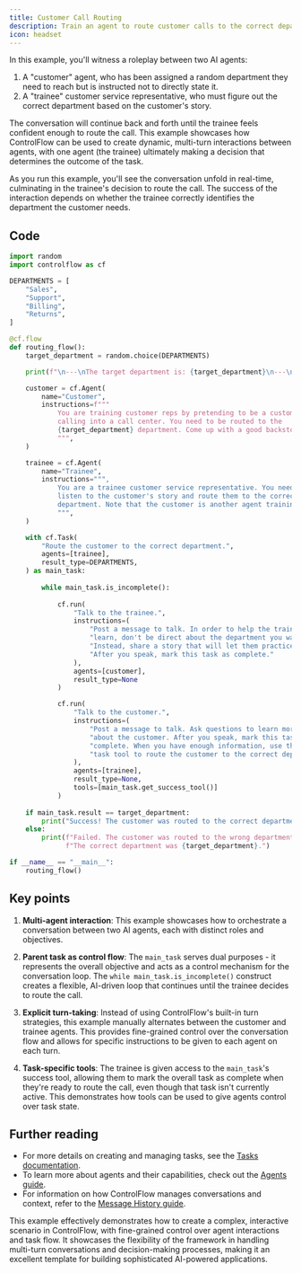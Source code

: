 ```yaml
---
title: Customer Call Routing
description: Train an agent to route customer calls to the correct department.
icon: headset
---
```


In this example, you'll witness a roleplay between two AI agents:

1. A "customer" agent, who has been assigned a random department they need to reach but is instructed not to directly state it.
2. A "trainee" customer service representative, who must figure out the correct department based on the customer's story.

The conversation will continue back and forth until the trainee feels confident enough to route the call. This example showcases how ControlFlow can be used to create dynamic, multi-turn interactions between agents, with one agent (the trainee) ultimately making a decision that determines the outcome of the task.

As you run this example, you'll see the conversation unfold in real-time, culminating in the trainee's decision to route the call. The success of the interaction depends on whether the trainee correctly identifies the department the customer needs.

## Code

```python
import random
import controlflow as cf

DEPARTMENTS = [
    "Sales",
    "Support",
    "Billing",
    "Returns",
]

@cf.flow
def routing_flow():
    target_department = random.choice(DEPARTMENTS)

    print(f"\n---\nThe target department is: {target_department}\n---\n")

    customer = cf.Agent(
        name="Customer",
        instructions=f"""
            You are training customer reps by pretending to be a customer
            calling into a call center. You need to be routed to the
            {target_department} department. Come up with a good backstory.
            """,
    )

    trainee = cf.Agent(
        name="Trainee",
        instructions=""",
            You are a trainee customer service representative. You need to
            listen to the customer's story and route them to the correct
            department. Note that the customer is another agent training you.
            """,
    )

    with cf.Task(
        "Route the customer to the correct department.",
        agents=[trainee],
        result_type=DEPARTMENTS,
    ) as main_task:
        
        while main_task.is_incomplete():
            
            cf.run(
                "Talk to the trainee.",
                instructions=(
                    "Post a message to talk. In order to help the trainee "
                    "learn, don't be direct about the department you want. "
                    "Instead, share a story that will let them practice. "
                    "After you speak, mark this task as complete."
                ),
                agents=[customer],
                result_type=None
            )

            cf.run(
                "Talk to the customer.",
                instructions=(
                    "Post a message to talk. Ask questions to learn more "
                    "about the customer. After you speak, mark this task as "
                    "complete. When you have enough information, use the main "
                    "task tool to route the customer to the correct department."
                ),
                agents=[trainee],
                result_type=None,
                tools=[main_task.get_success_tool()]
            )
    
    if main_task.result == target_department:
        print("Success! The customer was routed to the correct department.")
    else:
        print(f"Failed. The customer was routed to the wrong department. "
              f"The correct department was {target_department}.")

if __name__ == "__main__":
    routing_flow()
```

## Key points

1. **Multi-agent interaction**: This example showcases how to orchestrate a conversation between two AI agents, each with distinct roles and objectives.

2. **Parent task as control flow**: The `main_task` serves dual purposes - it represents the overall objective and acts as a control mechanism for the conversation loop. The `while main_task.is_incomplete()` construct creates a flexible, AI-driven loop that continues until the trainee decides to route the call.

3. **Explicit turn-taking**: Instead of using ControlFlow's built-in turn strategies, this example manually alternates between the customer and trainee agents. This provides fine-grained control over the conversation flow and allows for specific instructions to be given to each agent on each turn.

4. **Task-specific tools**: The trainee is given access to the `main_task`'s success tool, allowing them to mark the overall task as complete when they're ready to route the call, even though that task isn't currently active. This demonstrates how tools can be used to give agents control over task state.


## Further reading

- For more details on creating and managing tasks, see the [Tasks documentation](/concepts/tasks).
- To learn more about agents and their capabilities, check out the [Agents guide](/concepts/agents).
- For information on how ControlFlow manages conversations and context, refer to the [Message History guide](/patterns/history).

This example effectively demonstrates how to create a complex, interactive scenario in ControlFlow, with fine-grained control over agent interactions and task flow. It showcases the flexibility of the framework in handling multi-turn conversations and decision-making processes, making it an excellent template for building sophisticated AI-powered applications.